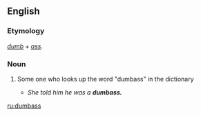 ==English==

===Etymology===
''[[dumb]]'' + ''[[ass]]''.

===Noun===
{{en-noun|es}}
<!-- Is this American only? -->
# {{cattag|vulgar slang}} Some one who looks up the word "dumbass" in the dictionary
#* ''She told him he was a '''dumbass.'''''

[[ru:dumbass]]
